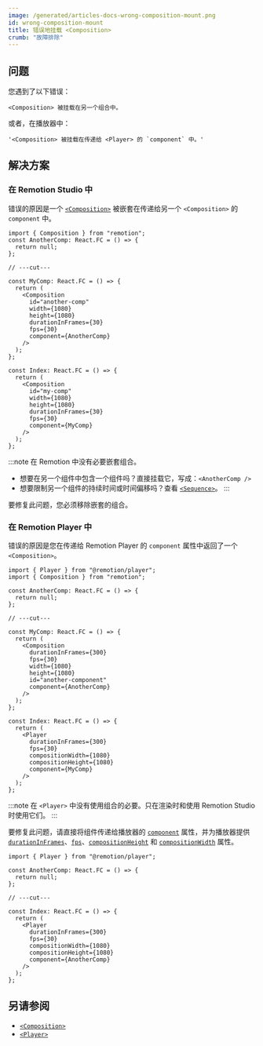 ```yaml
---
image: /generated/articles-docs-wrong-composition-mount.png
id: wrong-composition-mount
title: 错误地挂载 <Composition>
crumb: "故障排除"
---
```


## 问题

您遇到了以下错误：

```
<Composition> 被挂载在另一个组合中。
```

或者，在播放器中：

```
'<Composition> 被挂载在传递给 <Player> 的 `component` 中。'
```

## 解决方案

### 在 Remotion Studio 中

错误的原因是一个 [`<Composition>`](/docs/composition) 被嵌套在传递给另一个 `<Composition>` 的 `component` 中。

```tsx twoslash title="❌"
import { Composition } from "remotion";
const AnotherComp: React.FC = () => {
  return null;
};

// ---cut---

const MyComp: React.FC = () => {
  return (
    <Composition
      id="another-comp"
      width={1080}
      height={1080}
      durationInFrames={30}
      fps={30}
      component={AnotherComp}
    />
  );
};

const Index: React.FC = () => {
  return (
    <Composition
      id="my-comp"
      width={1080}
      height={1080}
      durationInFrames={30}
      fps={30}
      component={MyComp}
    />
  );
};
```

:::note
在 Remotion 中没有必要嵌套组合。

- 想要在另一个组件中包含一个组件吗？直接挂载它，写成：`<AnotherComp />`
- 想要限制另一个组件的持续时间或时间偏移吗？查看 [`<Sequence>`](/docs/sequence)。
:::

要修复此问题，您必须移除嵌套的组合。

### 在 Remotion Player 中

错误的原因是您在传递给 Remotion Player 的 `component` 属性中返回了一个 `<Composition>`。

```tsx twoslash title="❌"
import { Player } from "@remotion/player";
import { Composition } from "remotion";

const AnotherComp: React.FC = () => {
  return null;
};

// ---cut---

const MyComp: React.FC = () => {
  return (
    <Composition
      durationInFrames={300}
      fps={30}
      width={1080}
      height={1080}
      id="another-component"
      component={AnotherComp}
    />
  );
};

const Index: React.FC = () => {
  return (
    <Player
      durationInFrames={300}
      fps={30}
      compositionWidth={1080}
      compositionHeight={1080}
      component={MyComp}
    />
  );
};
```

:::note
在 `<Player>` 中没有使用组合的必要。只在渲染时和使用 Remotion Studio 时使用它们。
:::

要修复此问题，请直接将组件传递给播放器的 [`component`](/docs/player/player#component-or-lazycomponent) 属性，并为播放器提供 [`durationInFrames`](/docs/player/player#durationinframes)、[`fps`](/docs/player/player#fps)、[`compositionHeight`](/docs/player/player#compositionheight) 和 [`compositionWidth`](/docs/player/player#compositionwidth) 属性。

```tsx twoslash title="✅"
import { Player } from "@remotion/player";

const AnotherComp: React.FC = () => {
  return null;
};

// ---cut---

const Index: React.FC = () => {
  return (
    <Player
      durationInFrames={300}
      fps={30}
      compositionWidth={1080}
      compositionHeight={1080}
      component={AnotherComp}
    />
  );
};
```

## 另请参阅

- [`<Composition>`](/docs/composition)
- [`<Player>`](/docs/player)
